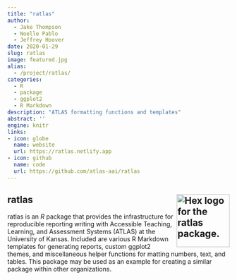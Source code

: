 ```yaml
---
title: "ratlas"
author:
  - Jake Thompson
  - Noelle Pablo
  - Jeffrey Hoover
date: 2020-01-29
slug: ratlas
image: featured.jpg
alias:
  - /project/ratlas/
categories:
  - R
  - package
  - ggplot2
  - R Markdown
description: "ATLAS formatting functions and templates"
abstract: ''
engine: knitr
links:
- icon: globe
  name: website
  url: https://ratlas.netlify.app
- icon: github
  name: code
  url: https://github.com/atlas-aai/ratlas
---
```



## ratlas <a href='https://github.com/atlas-aai/ratlas'><img src='featured-hex.png' align="right" width="120" alt='Hex logo for the ratlas package.'/></a>

ratlas is an *R* package that provides the infrastructure for reproducible reporting writing with Accessible Teaching, Learning, and Assessment Systems (ATLAS) at the University of Kansas.
Included are various R Markdown templates for generating reports, custom ggplot2 themes, and miscellaneous helper functions for matting numbers, text, and tables.
This package may be used as an example for creating a similar package within other organizations.

